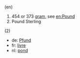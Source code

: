 (en)
#454 or 373 [[gram]], see [[en:Pound]]
#Pound Sterling

(2)
*de: [[Pfund]]
*fr: [[livre]]
*nl: [[pond]]